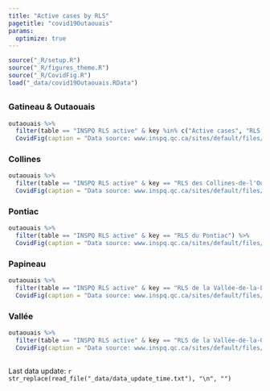 ```yaml
---
title: "Active cases by RLS"
pagetitle: "covid19Outaouais"
params: 
  optimize: true
---
```


```r
source("_R/setup.R")
source("_R/figures_theme.R")
source("_R/CovidFig.R")
load("_data/covid19Outaouais.RData")
```

## {.tabset .tabset-fade .tabset-pills}

### Gatineau & Outaouais
```r
outaouais %>% 
  filter(table == "INSPQ RLS active" & key %in% c("Active cases", "RLS de Grande-Rivière - Hull - Gatineau")) %>% 
  CovidFig(caption = "Data source: www.inspq.qc.ca/sites/default/files/covid/donnees/tableau-rls-new.csv")
```

### Collines
```r
outaouais %>% 
  filter(table == "INSPQ RLS active" & key == "RLS des Collines-de-l'Outaouais") %>% 
  CovidFig(caption = "Data source: www.inspq.qc.ca/sites/default/files/covid/donnees/tableau-rls-new.csv")
```

### Pontiac
```r
outaouais %>% 
  filter(table == "INSPQ RLS active" & key == "RLS du Pontiac") %>% 
  CovidFig(caption = "Data source: www.inspq.qc.ca/sites/default/files/covid/donnees/tableau-rls-new.csv")
```

### Papineau
```r
outaouais %>% 
  filter(table == "INSPQ RLS active" & key == "RLS de la Vallée-de-la-Lièvre et de la Petite Nation") %>% 
  CovidFig(caption = "Data source: www.inspq.qc.ca/sites/default/files/covid/donnees/tableau-rls-new.csv")
```

### Vallée
```r
outaouais %>% 
  filter(table == "INSPQ RLS active" & key == "RLS de la Vallée-de-la-Gatineau") %>% 
  CovidFig(caption = "Data source: www.inspq.qc.ca/sites/default/files/covid/donnees/tableau-rls-new.csv")
```

##

Last data update: `r str_replace(read_file("_data/data_update_time.txt"), "\n", "")`
